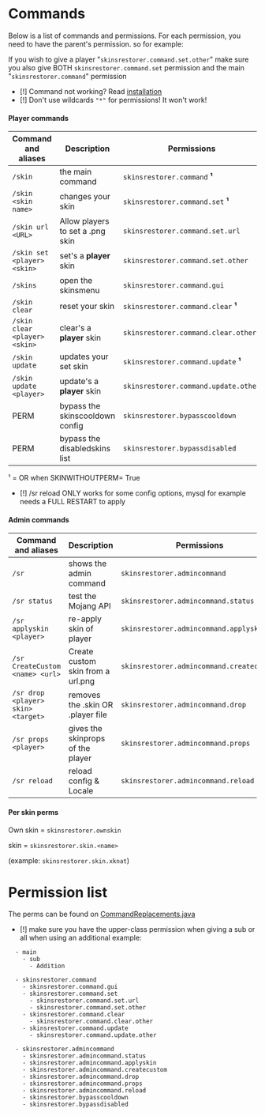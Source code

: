 # Commands

Below is a list of commands and permissions. For each permission, you need to have the parent's permission. so for
example:

If you wish to give a player "`skinsrestorer.command.set.other`" make sure you also give
BOTH `skinsrestorer.command.set` permission and the main "`skinsrestorer.command`" permission

- [!] Command not working?
  Read [installation](https://github.com/SkinsRestorer/SkinsRestorerX/wiki/Installing-SkinsRestorer)
- [!] Don't use wildcards `"*"` for permissions! It won't work!

#### Player commands

| Command and aliases           | Description                      | Permissions                           |
|-------------------------------|----------------------------------|---------------------------------------|
| `/skin`                       | the main command                 | `skinsrestorer.command`  **¹**        |
| `/skin <skin name>`           | changes your skin                | `skinsrestorer.command.set`  **¹**    |
| `/skin url <URL>`             | Allow players to set a .png skin | `skinsrestorer.command.set.url`       |
| `/skin set <player> <skin>`   | set's a **player** skin          | `skinsrestorer.command.set.other`     |
| `/skins`                      | open the skinsmenu               | `skinsrestorer.command.gui`           |
| `/skin clear`                 | reset your skin                  | `skinsrestorer.command.clear`  **¹**  |
| `/skin clear <player> <skin>` | clear's a **player** skin        | `skinsrestorer.command.clear.other`   |
| `/skin update`                | updates your set skin            | `skinsrestorer.command.update`  **¹** |
| `/skin update <player>`       | update's a **player** skin       | `skinsrestorer.command.update.other`  |
| PERM                          | bypass the skinscooldown config  | `skinsrestorer.bypasscooldown`        |
| PERM                          | bypass the disabledskins list    | `skinsrestorer.bypassdisabled`        |

¹ = OR when SKINWITHOUTPERM= True

- [!] /sr reload ONLY works for some config options, mysql for example needs a FULL RESTART to apply

#### Admin commands

| Command and aliases             | Description                       | Permissions                               |
|---------------------------------|-----------------------------------|-------------------------------------------|
| `/sr`                           | shows the admin command           | `skinsrestorer.admincommand`              |
| `/sr status`                    | test the Mojang API               | `skinsrestorer.admincommand.status`       |
| `/sr applyskin <player>`        | re-apply skin of player           | `skinsrestorer.admincommand.applyskin`    |
| `/sr CreateCustom <name> <url>` | Create custom skin from a url.png | `skinsrestorer.admincommand.createcustom` |
| `/sr drop <player> skin> <target>` | removes the .skin OR .player file         | `skinsrestorer.admincommand.drop`
| `/sr props <player>`            | gives the skinprops of the player | `skinsrestorer.admincommand.props`        |
| `/sr reload`                    | reload config & Locale            | `skinsrestorer.admincommand.reload`       |

#### Per skin perms

Own skin = `skinsrestorer.ownskin`

skin = `skinsrestorer.skin.<name>`

(example: `skinsrestorer.skin.xknat`)

# Permission list

The perms can be found
on [CommandReplacements.java](https://github.com/SkinsRestorer/SkinsRestorerX/blob/stable/shared/src/main/java/net/skinsrestorer/shared/utils/CommandReplacements.java)

- [!] make sure you have the upper-class permission when giving a sub or all when using an additional
  example:

```
  - main
    - sub
      - Addition 
```

```
  - skinsrestorer.command
    - skinsrestorer.command.gui
    - skinsrestorer.command.set
      - skinsrestorer.command.set.url
      - skinsrestorer.command.set.other
    - skinsrestorer.command.clear
      - skinsrestorer.command.clear.other
    - skinsrestorer.command.update
      - skinsrestorer.command.update.other
```

```
  - skinsrestorer.admincommand
    - skinsrestorer.admincommand.status
    - skinsrestorer.admincommand.applyskin
    - skinsrestorer.admincommand.createcustom
    - skinsrestorer.admincommand.drop
    - skinsrestorer.admincommand.props
    - skinsrestorer.admincommand.reload
    - skinsrestorer.bypasscooldown
    - skinsrestorer.bypassdisabled
```

